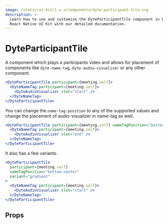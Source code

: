 ```yaml
---
image: /static/ui-kit/1.x.x/components/dyte-participant-tile.svg
description: >-
  Learn how to use and customize the DyteParticipantTile component in Dyte's
  React Native UI Kit with our detailed documentation.
---
```


# DyteParticipantTile

A component which plays a participants video and allows for placement of
components like `dyte-name-tag`, `dyte-audio-visualizer` or any other component.

```jsx
<DyteParticipantTile participant={meeting.self}>
  <DyteNameTag participant={meeting.self}>
    <DyteAudioVisualizer slot="start" />
  </DyteNameTag>
</DyteParticipantTile>
```

You can change the `name-tag-position` to any of the supported values and change
the placement of audio-visualizer in name-tag as well.

```jsx
<DyteParticipantTile participant={meeting.self} nameTagPosition="bottom-center">
  <DyteNameTag participant={meeting.self}>
    <DyteAudioVisualizer slot="end" />
  </DyteNameTag>
</DyteParticipantTile>
```

It also has a few variants.

```jsx
<DyteParticipantTile
  participant={meeting.self}
  nameTagPosition="bottom-center"
  variant="gradient"
>
  <DyteNameTag participant={meeting.self}>
    <DyteAudioVisualizer slot="start" />
  </DyteNameTag>
</DyteParticipantTile>
```

## Props

<PropsTable of="dyte-participant-tile" />

<head>
  <title>React Native UI Kit DyteParticipantTile</title>
</head>
